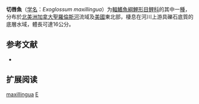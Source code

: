 {{Speciesbox
| name = 切唇魚
| status = NE
| status_system = IUCN3.1
| image = 
| genus = Exoglossum
| species = maxillingua
| authority = [[Lesueur|Lesueur]], 1817
| synonyms = *''Cyprinus maxillingua''<br /><small>Lesueur, 1817</small>
*''Exoglossum annulatum''<br /><small>Rafinesque, 1818</small>
*''Exoglossum nigrescens''<br /><small>Rafinesque, 1818</small>
*''Exoglossum vittatum''<br /><small>Rafinesque, 1818</small>
}}

'''切唇魚'''（[[学名|学名]]：''Exoglossum maxillingua''）为[[輻鰭魚綱|輻鰭魚綱]][[鯉形目|鯉形目]][[鲤科|鲤科]]的其中一[[種|種]]，分布於[[北美洲|北美洲]][[加拿大|加拿大]][[聖羅倫斯河|聖羅倫斯河]]流域及[[美國|美國]]東北部，棲息在河川上游具礫石底質的底層水域，體長可達16公分。

== 参考文献 ==
*{{FishBase_species|genus=Exoglossum|species=maxillingua|year=2012|month=1}}

== 扩展阅读 ==
{{refbegin}}
{{wikispecies-inline|Exoglossum |切唇魚}}
{{refend}}
{{Taxonbar|from=Q1106278}}

[[Category:切唇魚屬|maxillingua]]
[[Category:1817年描述的魚類|E]]


{{鯉形目小作品}}